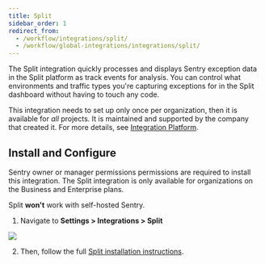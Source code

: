```yaml
---
title: Split
sidebar_order: 1
redirect_from:
  - /workflow/integrations/split/
  - /workflow/global-integrations/integrations/split/
---
```


The Split integration quickly processes and displays Sentry exception data in the Split platform as track events for analysis. You can control what environments and traffic types you're capturing exceptions for in the Split dashboard without having to touch any code.

This integration needs to set up only once per organization, then it is available for _all_ projects. It is maintained and supported by the company that created it. For more details, see [Integration Platform](/product/integrations/integration-platform/).

## Install and Configure

<Alert title="Note" level="info">
Sentry owner or manager permissions permissions are required to install this integration. The Split integration is only available for organizations on the Business and Enterprise plans.

Split **won't** work with self-hosted Sentry.
</Alert>

1. Navigate to **Settings > Integrations > Split**

  ![](split.png)

2. Then, follow the full [Split installation instructions](https://help.split.io/hc/en-us/articles/360029879431).
